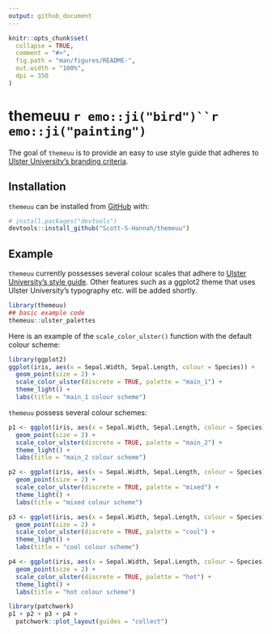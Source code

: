 ```yaml
---
output: github_document
---
```


<!-- README.md is generated from README.Rmd. Please edit that file -->

```r
knitr::opts_chunk$set(
  collapse = TRUE,
  comment = "#>",
  fig.path = "man/figures/README-",
  out.width = "100%",
  dpi = 350
)
```

# themeuu `r emo::ji("bird")``r emo::ji("painting")`

<!-- badges: start -->
<!-- badges: end -->

The goal of `themeuu` is to provide an easy to use style guide that adheres to [Ulster University's branding criteria](https://www.ulster.ac.uk/__data/assets/pdf_file/0008/391058/UU-Brand-Guidelines-April-2019.pdf). 

## Installation

`themeuu` can be installed from [GitHub](https://github.com/) with:

``` r
# install.packages("devtools")
devtools::install_github("Scott-S-Hannah/themeuu")
```
## Example

`themeuu` currently possesses several colour scales that adhere to [Ulster University's style guide](https://www.ulster.ac.uk/__data/assets/pdf_file/0008/391058/UU-Brand-Guidelines-April-2019.pdf). Other features such as a ggplot2 theme that uses Ulster University's typography etc. will be added shortly.

```r
library(themeuu)
## basic example code
themeuu::ulster_palettes
```

Here is an example of the `scale_color_ulster()` function with the default colour scheme:

```r
library(ggplot2)
ggplot(iris, aes(x = Sepal.Width, Sepal.Length, colour = Species)) +
  geom_point(size = 2) +
  scale_color_ulster(discrete = TRUE, palette = "main_1") +
  theme_light() +
  labs(title = "main_1 colour scheme")
```


`themeuu` possess several colour schemes:
```r
p1 <- ggplot(iris, aes(x = Sepal.Width, Sepal.Length, colour = Species)) +
  geom_point(size = 2) +
  scale_color_ulster(discrete = TRUE, palette = "main_2") +
  theme_light() +
  labs(title = "main_2 colour scheme")

p2 <- ggplot(iris, aes(x = Sepal.Width, Sepal.Length, colour = Species)) +
  geom_point(size = 2) +
  scale_color_ulster(discrete = TRUE, palette = "mixed") +
  theme_light() +
  labs(title = "mixed colour scheme")

p3 <- ggplot(iris, aes(x = Sepal.Width, Sepal.Length, colour = Species)) +
  geom_point(size = 2) +
  scale_color_ulster(discrete = TRUE, palette = "cool") +
  theme_light() +
  labs(title = "cool colour scheme")

p4 <- ggplot(iris, aes(x = Sepal.Width, Sepal.Length, colour = Species)) +
  geom_point(size = 2) +
  scale_color_ulster(discrete = TRUE, palette = "hot") +
  theme_light() +
  labs(title = "hot colour scheme")

library(patchwork)
p1 + p2 + p3 + p4 +
  patchwork::plot_layout(guides = "collect")
```
